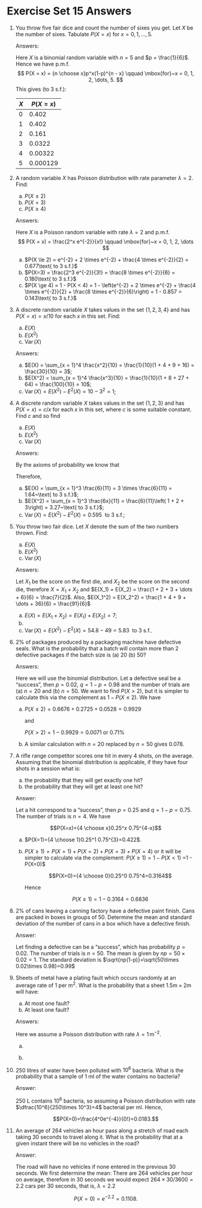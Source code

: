 # Exercise Set 15 Answers {.unlisted .unnumbered}

1. You throw five fair dice and count the number of sixes you get. Let
$X$ be the number of sixes.
Tabulate $P(X=x)$ for $x=0, 1,\dots,5$.

    Answers:

    Here $X$ is a binomial random variable with $n = 5$ and $p = \frac{1}{6}$. Hence we have p.m.f.
    $$
    P(X = x) = {n \choose x}p^x(1-p)^{n - x} \qquad \mbox{for}~x = 0, 1, 2, \dots, 5.
    $$
    This gives (to 3 s.f.):

    |$X$|$P(X = x)$|
    |---|---|
    |0|0.402|
    |1|0.402|
    |2|0.161|
    |3|0.0322|
    |4|0.00322|
    |5|0.000129|


1. A random variable $X$ has Poisson distribution with rate parameter $\lambda=2$. Find:
    a. $P(X \le 2)$
    a. $P(X=3)$
    a. $P(X \ge 4)$


    Answers:

    Here $X$ is a Poisson random variable with rate $\lambda = 2$ and p.m.f.
    $$
    P(X = x) = \frac{2^x e^{-2}}{x!} \qquad \mbox{for}~x = 0, 1, 2, \dots
    $$

    a. $P(X \le 2) = e^{-2} + 2 \times e^{-2} + \frac{4 \times e^{-2}}{2} = 0.677\text{ to 3 s.f.}$
    a. $P(X=3) = \frac{2^3 e^{-2}}{3!} = \frac{8 \times e^{-2}}{6} = 0.180\text{ to 3 s.f.}$
    a. $P(X \ge 4) = 1 - P(X < 4) = 1 - \left(e^{-2} + 2 \times e^{-2} + \frac{4 \times e^{-2}}{2} + \frac{8 \times e^{-2}}{6}\right) = 1 - 0.857 = 0.143\text{ to 3 s.f.}$


1. A discrete random variable $X$ takes values in the set $\{1,2,3,4\}$
and has $P(X=x)=x/10$ for each $x$ in this set.
Find:
    a. $E(X)$
    a. $E(X^2)$
    a. $\operatorname{Var}(X)$

    Answers:
    a. $E(X) = \sum_{x = 1}^4 \frac{x^2}{10} = \frac{1}{10}(1 + 4 + 9 + 16) = \frac{30}{10} = 3$;
    a. $E(X^2) = \sum_{x = 1}^4 \frac{x^3}{10} = \frac{1}{10}(1 + 8 + 27 + 64) = \frac{100}{10} = 10$;
    a. $\operatorname{Var}(X) = E(X^2) - E^2(X) = 10 - 3^2 = 1$;


1. A discrete random variable $X$ takes values in the set $\{1,2,3\}$
and has $P(X=x)=c/x$ for each $x$ in this set, where
$c$ is some suitable constant.
Find $c$ and so find
    a. $E(X)$
    a. $E(X^2)$
    a. $\operatorname{Var}(X)$


    Answers:
    
    By the axioms of probability we know that
    \begin{eqnarray*}
        \sum_{x = 1}^3 \frac{c}{x} &=& 1\\
        c\left(1 + \frac{1}{2} + \frac{1}{3}\right) &=& 1 \\
        c\left(\frac{6}{6} + \frac{3}{6} + \frac{2}{6}\right) &=& 1 \\
        c\left(\frac{11}{6}\right) &=& 1 \\
        c &=& \frac{6}{11} 
    \end{eqnarray*}

    Therefore,
    a. $E(X) = \sum_{x = 1}^3 \frac{6}{11} = 3 \times \frac{6}{11} = 1.64~\text{ to 3 s.f.}$;
    a. $E(X^2) = \sum_{x = 1}^3 \frac{6x}{11} = \frac{6}{11}\left( 1 + 2 + 3\right) = 3.27~\text{ to 3 s.f.}$;
    a. $\operatorname{Var}(X) = E(X^2) - E^2(X) = 0.595~\text{ to 3 s.f.}$;


1. You throw two fair dice. Let $X$ denote the sum of the two numbers
thrown. Find:
    a. $E(X)$
    a. $E(X^2)$
    a. $\operatorname{Var}(X)$

    Answers:

    Let $X_1$ be the score on the first die, and $X_2$ be the score on the second die, therefore $X = X_1 + X_2$ and $E(X_1) = E(X_2) = \frac{1 + 2 + 3 + \dots + 6}{6} = \frac{7}{2}$. Also, $E(X_1^2) = E(X_2^2) = \frac{1 + 4 + 9 + \dots + 36}{6} = \frac{91}{6}$

    a. $E(X) = E(X_1 + X_2) = E(X_1) + E(X_2) = 7$;
    a. \begin{eqnarray*}
        E(X^2) &=& E\left[(X_1 + X_2)^2\right]\\
        &=& E\left(X_1^2 + 2 X_1 X_2 + X_2^2\right)\\
        &=& E\left(X_1^2\right) + 2 E\left(X_1 X_2\right) + E\left(X_2^2\right) \\
        &=& E\left(X_1^2\right) + 2 E\left(X_1\right)E\left(X_2\right) + E\left(X_2^2\right) \quad \mbox{since $X_1$, $X_2$ independent}\\
        &=& 2\cdot\frac{91}{6} + 2 \left(\frac{7}{2}\right)^2\\
        &=& \frac{91}{3} + \frac{49}{2}\\
        &=& 54.8~\text{ to 3 s.f.}.
        \end{eqnarray*}
    a. $\operatorname{Var}(X) = E(X^2) - E^2(X) = 54.8 - 49 = 5.83~\text{ to 3 s.f.}$.


1. 2% of packages produced by a packaging machine have defective seals. What is the probability that a batch will contain more than 2 defective packages if the batch size is (a) 20 (b) 50?

    Answers:

    Here we will use the binomial distribution. Let a defective seal be a "success", then $p=0.02$, $q=1-p=0.98$ and the number of trials are (a) $n=20$ and (b) $n=50$.
    We want to find $P(X>2)$, but it is simpler to calculate this via the complement as $1-P(X\leq 2)$. We have

    a. 
        \begin{align*}
        P(X=0)&={20 \choose 0}0.02^0 0.98^{20}=0.6676\\
        P(X=1)&={20 \choose 1}0.02^1 0.98^{19}=0.2725\\
        P(X=2)&={20 \choose 2}0.02^2 0.98^{18}=0.0528
        \end{align*}

        $P(X\le 2)=0.6676 + 0.2725 + 0.0528 = 0.9929$

        and

        $P(X>2)=1-0.9929=0.0071$ or $0.71\%$

    a. A similar calculation with $n=20$ replaced by $n=50$ gives $0.078$.

1. A rifle range competitor scores one hit in every 4 shots, on the average. Assuming that the binomial distribution is applicable, if they have four shots in a session what is:
    a. the probability that they will get exactly one hit?
    a. the probability that they will get at least one hit?

    Answer:

    Let a hit correspond to a "success", then $p=0.25$ and $q=1-p=0.75$. The number of trials is $n=4$. We have

    $$P(X=x)={4 \choose x}0.25^x 0.75^{4-x}$$

    a. $P(X=1)={4 \choose 1}0.25^1 0.75^{3}=0.422$.

    a. $P(X\ge 1)=P(X=1)+P(X=2)+P(X=3)+P(X=4)$ or it will be simpler to calculate via the complement: $P(X\ge 1)=1-P(X<1)$ =1 - P(X=0)$

        $$P(X=0)={4 \choose 0}0.25^0 0.75^4=0.3164$$

        Hence

        $$P(X\ge 1)=1-0.3164=0.6836$$

    
1. 2% of cans leaving a canning factory have a defective paint finish. Cans are packed in boxes in groups of 50. Determine the mean and standard deviation of the number of cans in a box which have a defective finish.

    Answer:

    Let finding a defective can be a "success", which has probability $p=0.02$. The number of trials is $n=50$. The mean is given by $np=50\times 0.02=1$. The standard deviation is $\sqrt{np(1-p)}=\sqrt{50\times 0.02\times 0.98}=0.99$

1. Sheets of metal have a plating fault which occurs randomly at an average rate of 1 per $\text{m}^2$. What is the probability that a sheet $1.5\text{m} \times 2 \text{m}$ will have:
    a. At most one fault?
    a. At least one fault?

    Answers:

    Here we assume a Poisson distribution with rate $\lambda = 1\,\text{m}^{-2}$.

    a. \begin{align*}
        P(X\le 1)&=P(X=0)+P(X=1)\\
        &=\frac{\lambda^0 e^{-\lambda}}{0!}+\frac{\lambda^1 e^{-\lambda}}{1!}\\
        &=0.0498 + 0.1494
        \end{align*}
    
    a. \begin{align*}
        P(X\ge 1)&=1-P(X<1)\\
        &=1-P(X=0)\\
        &=1-0.0498\\
        &=0.9502
        \end{align*}

1. 250 litres of water have been polluted with $10^6$ bacteria. What is the probability that a sample of 1 ml of the water contains no bacteria?

    Answer:

    250 L contains $10^6$ bacteria, so assuming a Poisson distribution with rate $\dfrac{10^6}{250\times 10^3}=4$ bacterial per ml. Hence,

    $$P(X=0)=\frac{4^0e^{-4}}{0!}=0.0183.$$


1. An average of 264 vehicles an hour pass along a stretch of road each taking 30 seconds to travel along it. What is the probability that at a given instant there will be no vehicles in the road?

    Answer:

    The road will have no vehicles if none entered in the previous 30 seconds. We first determine the mean: There are 264 vehicles per hour on average, therefore in 30 seconds we would expect $264\times 30/3600 = 2.2$ cars per 30 seconds, that is, $\lambda=2.2$

    $$P(X=0)=e^{-2.2}=0.1108.$$
